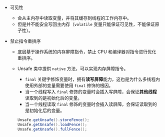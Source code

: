 - 可见性

  - 会从主内存中读取变量，并将其缓存到线程的工作内存中。
  - 但是并不能安全写回主内存（`volatile` 变量只能保证可见性，不能保证原子性）。

- 禁止指令重排序

  - 底层基于操作系统的内存屏障指令，禁止 CPU 和编译器对指令进行优化重排序。
  - Unsafe 类中提供 `native` 方法，可以实现内存屏障指令。

    - `final` 关键字修饰变量时，拥有**读写屏障**能力，这也是为什么多线程内使用外部的变量需要使用 `final` 修饰的根因。
    - 当一个线程写入 `final` 修饰的变量时会插入写屏障，会保证**其他线程**读取到的是初始化后的变量。
    - 当一个线程读取 `final` 修饰的变量时会插入读屏障，会保证读取到的是初始化后的变量。

    ```java
    Unsafe.getUnsafe().storeFence();
    Unsafe.getUnsafe().loadFence();
    Unsafe.getUnsafe().fullFence();
    ```
